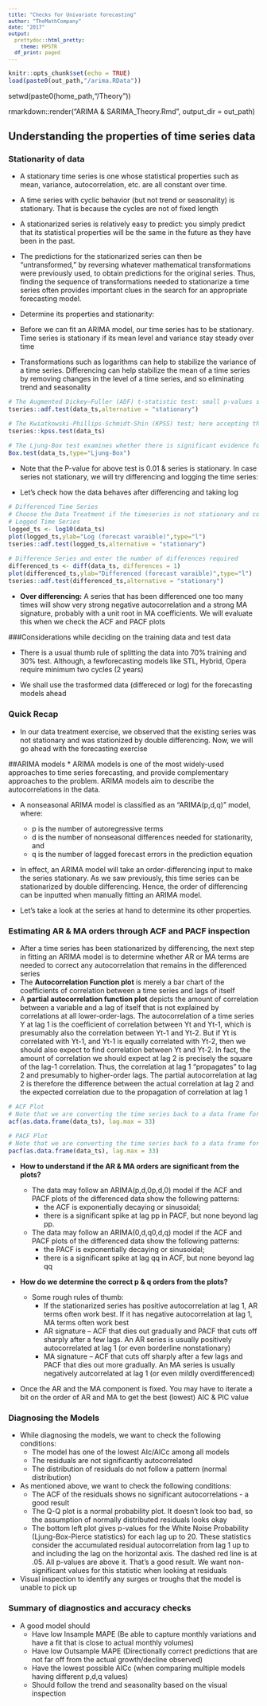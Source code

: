 ```yaml
---
title: "Checks for Univariate forecasting"
author: "TheMathCompany"
date: "2017"
output: 
  prettydoc::html_pretty:
    theme: HPSTR
  df_print: paged
---
```

 
  <style type="text/css">
  
  body, td {
    font-size: 14px;
  }
code.r{
  font-size: 12px;
}
pre {
  font-size: 12px
}
</style>

```r
knitr::opts_chunk$set(echo = TRUE)
load(paste0(out_path,"/arima.RData"))
```
setwd(paste0(home_path,"/Theory"))

rmarkdown::render("ARIMA & SARIMA_Theory.Rmd", output_dir = out_path)

## Understanding the properties of time series data
### Stationarity of data 

 * A stationary time series is one whose statistical properties such as mean, variance, autocorrelation, etc. are all constant over time.
 * A time series with cyclic behavior (but not trend or seasonality) is stationary. That is because the cycles are not of fixed length
 * A stationarized series is relatively easy to predict: you simply predict that its statistical properties will be the same in the future as they have been in the past.
 * The predictions for the stationarized series can then be "untransformed," by reversing whatever mathematical transformations were previously used, to obtain predictions for the original series. Thus, finding the sequence of transformations needed to stationarize a time series often provides important clues in the search for an appropriate forecasting model.


 * Determine its properties and stationarity: 

* Before we can fit an ARIMA model, our time series has to be stationary. Time series is stationary if its mean level and variance stay steady over time

* Transformations such as logarithms can help to stabilize the variance of a time series. Differencing can help stabilize the mean of a time series by removing changes in the level of a time series, and so eliminating trend and seasonality

```r
# The Augmented Dickey–Fuller (ADF) t-statistic test: small p-values suggest the data is stationary and doesn’t need to be differenced stationarity
tseries::adf.test(data_ts,alternative = "stationary")

# The Kwiatkowski-Phillips-Schmidt-Shin (KPSS) test; here accepting the null hypothesis means that the series is stationarity, and small p-values suggest that the series is not stationary and a differencing is required
tseries::kpss.test(data_ts)

# The Ljung-Box test examines whether there is significant evidence for non-zero correlations at lags 1-20. Small p-values (i.e., less than 0.05) suggest that the series is stationary.
Box.test(data_ts,type="Ljung-Box")
```

* Note that the P-value for above test is 0.01 & series is stationary. In case series not stationary, we will try differencing and logging the time series:

* Let's check how the data behaves after differencing and taking log
```r
# Differenced Time Series
# Choose the Data Treatment if the timeseries is not stationary and convert the timeseries accordingly
# Logged Time Series
logged_ts <- log10(data_ts)
plot(logged_ts,ylab="Log (forecast varaible)",type="l")
tseries::adf.test(logged_ts,alternative = "stationary")

# Difference Series and enter the number of differences required
differenced_ts <- diff(data_ts, differences = 1)
plot(differenced_ts,ylab="Differenced (forecast varaible)",type="l")
tseries::adf.test(differenced_ts,alternative = "stationary")
```

* **Over differencing:** A series that has been differenced one too many times will show very strong negative autocorrelation and a strong MA signature, probably with a unit root in MA coefficients. We will evaluate this when we check the ACF and PACF plots

###Considerations while deciding on the training data and test data

* There is a usual thumb rule of splitting the data into 70% training and 30% test. Although, a fewforecasting models like STL, Hybrid, Opera require minimum two cycles (2 years)

* We shall use the trasformed data (differeced or log) for the forecasting models ahead

### Quick Recap

* In our data treatment exercise, we observed that the existing series was not stationary and was stationized by double differencing. Now, we will go ahead with the forecasting exercise

##ARIMA models
* ARIMA models is one of the most widely-used approaches to time series forecasting, and provide complementary approaches to the problem. ARIMA models aim to describe the autocorrelations in the data.

* A nonseasonal ARIMA model is classified as an "ARIMA(p,d,q)" model, where:
    + p is the number of autoregressive terms
    + d is the number of nonseasonal differences needed for stationarity, and
    + q is the number of lagged forecast errors in the prediction equation

* In effect, an ARIMA model will take an order-differencing input to make the series stationary. As we saw previously, this time series can be stationarized by double differencing. Hence, the order of differencing can be inputted when manually fitting an ARIMA model.

* Let's take a look at the series at hand to determine its other properties.

### Estimating AR & MA orders through ACF and PACF inspection

* After a time series has been stationarized by differencing, the next step in fitting an ARIMA model is to determine whether AR or MA terms are needed to correct any autocorrelation that remains in the differenced series
* The **Autocorrelation Function plot** is merely a bar chart of the coefficients of correlation between a time series and lags of itself
* A **partial autocorrelation function plot** depicts the amount of correlation between a variable and a lag of itself that is not explained by correlations at all lower-order-lags. The autocorrelation of a time series Y at lag 1 is the coefficient of correlation between Yt and Yt-1, which is presumably also the correlation between Yt-1 and Yt-2. But if Yt is correlated with Yt-1, and Yt-1 is equally correlated with Yt-2, then we should also expect to find correlation between Yt and Yt-2. In fact, the amount of correlation we should expect at lag 2 is precisely the square of the lag-1 correlation. Thus, the correlation at lag 1 "propagates" to lag 2 and presumably to higher-order lags. The partial autocorrelation at lag 2 is therefore the difference between the actual correlation at lag 2 and the expected correlation due to the propagation of correlation at lag 1

```r
# ACF Plot
# Note that we are converting the time series back to a data frame for the ACF function to interpret it as observations
acf(as.data.frame(data_ts), lag.max = 33)

# PACF Plot
# Note that we are converting the time series back to a data frame for the PACF function to interpret it as observations
pacf(as.data.frame(data_ts), lag.max = 33)
```

* **How to understand if the AR & MA orders are significant from the plots?**

    + The data may follow an ARIMA(p,d,0p,d,0) model if the ACF and PACF plots of the differenced data show the following patterns:
        - the ACF is exponentially decaying or sinusoidal;
        - there is a significant spike at lag pp in PACF, but none beyond lag pp.
    + The data may follow an ARIMA(0,d,q0,d,q) model if the ACF and PACF plots of the differenced data show the following patterns:
        - the PACF is exponentially decaying or sinusoidal;
        - there is a significant spike at lag qq in ACF, but none beyond lag qq

* **How do we determine the correct p & q orders from the plots?**
    + Some rough rules of thumb:
        - If the stationarized series has positive autocorrelation at lag 1, AR terms often work best. If it has negative autocorrelation at lag 1, MA terms often work best
        - AR signature – ACF that dies out gradually and PACF that cuts off sharply after a few lags. An AR series is usually positively autocorrelated at lag 1 (or even borderline nonstationary) 
        - MA signature – ACF that cuts off sharply after a few lags and PACF that dies out more gradually. An MA series is usually negatively autcorrelated at lag 1 (or even mildly overdifferenced)

* Once the AR and the MA component is fixed. You may have to iterate a bit on the order of AR and MA to get the best (lowest) AIC & PIC value


### Diagnosing the Models
* While diagnosing the models, we want to check the following conditions:
    + The model has one of the lowest AIc/AICc among all models
    + The residuals are not significantly autocorrelated
    + The distribution of residuals do not follow a pattern (normal distribution)


* As mentioned above, we want to check the following conditions:
    + The ACF of the residuals shows no significant autocorrelations - a good result
    + The Q-Q plot is a normal probability plot.  It doesn't look too bad, so the assumption of normally distributed residuals looks okay
    + The bottom left plot gives p-values for the White Noise Probability (Ljung-Box-Pierce statistics) for each lag up to 20.  These statistics consider the accumulated residual autocorrelation from lag 1 up to and including the lag on the horizontal axis.  The dashed red line is at .05.  All p-values are above it.  That's a good result.  We want non-significant values for this statistic when looking at residuals

* Visual inspection to identify any surges or troughs that the model is unable to pick up

### Summary of diagnostics and accuracy checks

* A good model should
    + Have low Insample MAPE (Be able to capture monthly variations and have a fit that is close to actual monthly volumes)
    + Have low Outsample MAPE (Directionally correct predictions that are not far off from the actual growth/decline observed)
    + Have the lowest possible AICc (when comparing multiple models having different p,d,q values)
    + Should follow the trend and seasonality based on the visual inspection

